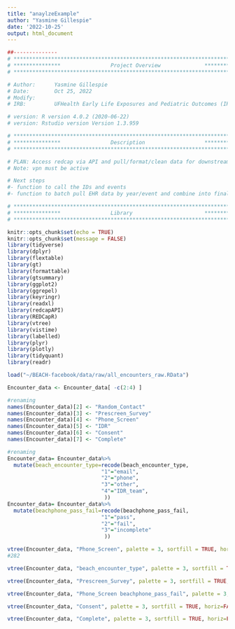 ---
title: "anaylzeExample"
author: "Yasmine Gillespie"
date: '2022-10-25'
output: html_document
---

```{r, include=FALSE}
##-------------- 
# **************************************************************************** #
# ***************                Project Overview              *************** #
# **************************************************************************** #

# Author:      Yasmine Gillespie
# Date:        Oct 25, 2022 
# Modify:      
# IRB:         UFHealth Early Life Exposures and Pediatric Outcomes (IRB201601899) 

# version: R version 4.0.2 (2020-06-22)
# version: Rstudio version Version 1.3.959 

# **************************************************************************** #
# ***************                Description                   *************** #
# **************************************************************************** #

# PLAN: Access redcap via API and pull/format/clean data for downstream analysis.
# Note: vpn must be active

# Next steps
#- function to call the IDs and events
#- function to batch pull EHR data by year/event and combine into final dataset. 


```

```{r, message=FALSE,warning=FALSE, echo = FALSE}

# **************************************************************************** #
# ***************                Library                       *************** #
# **************************************************************************** #

knitr::opts_chunk$set(echo = TRUE)
knitr::opts_chunk$set(message = FALSE)
library(tidyverse)
library(dplyr)
library(flextable)
library(gt)
library(formattable)
library(gtsummary)
library(ggplot2)
library(ggrepel)
library(keyringr)
library(readxl)
library(redcapAPI)
library(REDCapR)
library(vtree)
library(vistime)
library(labelled)
library(plyr)
library(plotly)
library(tidyquant)
library(readr)
```

```{r, message=FALSE,warning=FALSE, echo = FALSE}
load("~/BEACH-facebook/data/raw/all_encounters_raw.RData")
```

```{r, message=FALSE,warning=FALSE, echo = FALSE}
Encounter_data <- Encounter_data[ -c(2:4) ]
```

```{r, message=FALSE,warning=FALSE, echo = FALSE}
#renaming
names(Encounter_data)[2] <- "Random_Contact"
names(Encounter_data)[3] <- "Prescreen_Survey"
names(Encounter_data)[4] <- "Phone_Screen"
names(Encounter_data)[5] <- "IDR"
names(Encounter_data)[6] <- "Consent"
names(Encounter_data)[7] <- "Complete"


```

```{r, message=FALSE,warning=FALSE, echo = FALSE}
#renaming
Encounter_data= Encounter_data%>%
  mutate(beach_encounter_type=recode(beach_encounter_type,
                              "1"="email",
                              "2"="phone",
                              "3"="other",
                              "4"="IDR_team",
                               ))
Encounter_data= Encounter_data%>%
  mutate(beachphone_pass_fail=recode(beachphone_pass_fail,
                              "1"="pass",
                              "2"="fail",
                              "3"="incomplete"
                               ))

```

```{r, message=FALSE,warning=FALSE, echo = FALSE}
vtree(Encounter_data, "Phone_Screen", palette = 3, sortfill = TRUE, horiz=FALSE)
#282
```

```{r, message=FALSE,warning=FALSE, echo = FALSE}
vtree(Encounter_data, "beach_encounter_type", palette = 3, sortfill = TRUE, horiz=FALSE)

```

```{r, message=FALSE,warning=FALSE, echo = FALSE}
vtree(Encounter_data, "Prescreen_Survey", palette = 3, sortfill = TRUE, horiz=FALSE)

```

```{r, message=FALSE,warning=FALSE, echo = FALSE}
vtree(Encounter_data, "Phone_Screen beachphone_pass_fail", palette = 3, sortfill = TRUE, horiz=FALSE)

```

```{r, message=FALSE,warning=FALSE, echo = FALSE}
vtree(Encounter_data, "Consent", palette = 3, sortfill = TRUE, horiz=FALSE)

```

```{r, message=FALSE,warning=FALSE, echo = FALSE}
vtree(Encounter_data, "Complete", palette = 3, sortfill = TRUE, horiz=FALSE)

```




